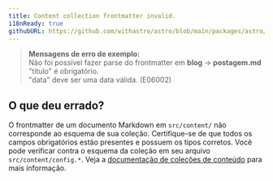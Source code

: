 ```yaml
---
title: Content collection frontmatter invalid.
i18nReady: true
githubURL: https://github.com/withastro/astro/blob/main/packages/astro/src/core/errors/errors-data.ts
---
```


> **Mensagens de erro de exemplo:**<br/>
Não foi possível fazer parse do frontmatter em **blog** → **postagem.md**<br/>
"titulo" é obrigatório.<br/>
"data" deve ser uma data válida. (E06002)

## O que deu errado?

O frontmatter de um documento Markdown em `src/content/` não corresponde ao esquema de sua coleção.
Certifique-se de que todos os campos obrigatórios estão presentes e possuem os tipos corretos.
Você pode verificar contra o esquema da coleção em seu arquivo `src/content/config.*`.
Veja a [documentação de coleções de conteúdo](/pt-br/guides/content-collections/) para mais informação.



